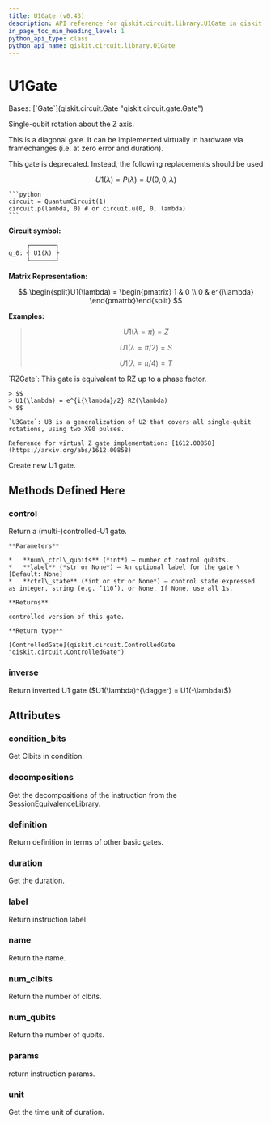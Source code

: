 ```yaml
---
title: U1Gate (v0.43)
description: API reference for qiskit.circuit.library.U1Gate in qiskit v0.43
in_page_toc_min_heading_level: 1
python_api_type: class
python_api_name: qiskit.circuit.library.U1Gate
---
```


# U1Gate

<Class id="qiskit.circuit.library.U1Gate" isDedicatedPage={true} github="https://github.com/qiskit/qiskit/tree/stable/0.24/qiskit/circuit/library/standard_gates/u1.py" signature="U1Gate(theta, label=None)" modifiers="class">
  Bases: [`Gate`](qiskit.circuit.Gate "qiskit.circuit.gate.Gate")

  Single-qubit rotation about the Z axis.

  This is a diagonal gate. It can be implemented virtually in hardware via framechanges (i.e. at zero error and duration).

  <Admonition title="Warning" type="caution">
    This gate is deprecated. Instead, the following replacements should be used

$$
U1(\lambda) = P(\lambda)= U(0,0,\lambda)
$$

    ```python
    circuit = QuantumCircuit(1)
    circuit.p(lambda, 0) # or circuit.u(0, 0, lambda)
    ```
  </Admonition>

  **Circuit symbol:**

  ```python
       ┌───────┐
  q_0: ┤ U1(λ) ├
       └───────┘
  ```

  **Matrix Representation:**

$$
\begin{split}U1(\lambda) =
\begin{pmatrix}
1 & 0 \\
0 & e^{i\lambda}
\end{pmatrix}\end{split}
$$

  **Examples:**

  > $$
  > U1(\lambda = \pi) = Z
  > $$
  >
  > $$
  > U1(\lambda = \pi/2) = S
  > $$
  >
  > $$
  > U1(\lambda = \pi/4) = T
  > $$

  <Admonition title="See also" type="note">
    `RZGate`: This gate is equivalent to RZ up to a phase factor.

    > $$
    > U1(\lambda) = e^{i{\lambda}/2} RZ(\lambda)
    > $$

    `U3Gate`: U3 is a generalization of U2 that covers all single-qubit rotations, using two X90 pulses.

    Reference for virtual Z gate implementation: [1612.00858](https://arxiv.org/abs/1612.00858)
  </Admonition>

  Create new U1 gate.

  ## Methods Defined Here

  <span id="qiskit-circuit-library-u1gate-control" />

  ### control

  <Function id="qiskit.circuit.library.U1Gate.control" signature="U1Gate.control(num_ctrl_qubits=1, label=None, ctrl_state=None)">
    Return a (multi-)controlled-U1 gate.

    **Parameters**

    *   **num\_ctrl\_qubits** (*int*) – number of control qubits.
    *   **label** (*str or None*) – An optional label for the gate \[Default: None]
    *   **ctrl\_state** (*int or str or None*) – control state expressed as integer, string (e.g. ‘110’), or None. If None, use all 1s.

    **Returns**

    controlled version of this gate.

    **Return type**

    [ControlledGate](qiskit.circuit.ControlledGate "qiskit.circuit.ControlledGate")
  </Function>

  <span id="qiskit-circuit-library-u1gate-inverse" />

  ### inverse

  <Function id="qiskit.circuit.library.U1Gate.inverse" signature="U1Gate.inverse()">
    Return inverted U1 gate ($U1(\lambda)^{\dagger} = U1(-\lambda)$)
  </Function>

  ## Attributes

  ### condition\_bits

  <Attribute id="qiskit.circuit.library.U1Gate.condition_bits">
    Get Clbits in condition.
  </Attribute>

  ### decompositions

  <Attribute id="qiskit.circuit.library.U1Gate.decompositions">
    Get the decompositions of the instruction from the SessionEquivalenceLibrary.
  </Attribute>

  ### definition

  <Attribute id="qiskit.circuit.library.U1Gate.definition">
    Return definition in terms of other basic gates.
  </Attribute>

  ### duration

  <Attribute id="qiskit.circuit.library.U1Gate.duration">
    Get the duration.
  </Attribute>

  ### label

  <Attribute id="qiskit.circuit.library.U1Gate.label">
    Return instruction label
  </Attribute>

  ### name

  <Attribute id="qiskit.circuit.library.U1Gate.name">
    Return the name.
  </Attribute>

  ### num\_clbits

  <Attribute id="qiskit.circuit.library.U1Gate.num_clbits">
    Return the number of clbits.
  </Attribute>

  ### num\_qubits

  <Attribute id="qiskit.circuit.library.U1Gate.num_qubits">
    Return the number of qubits.
  </Attribute>

  ### params

  <Attribute id="qiskit.circuit.library.U1Gate.params">
    return instruction params.
  </Attribute>

  ### unit

  <Attribute id="qiskit.circuit.library.U1Gate.unit">
    Get the time unit of duration.
  </Attribute>
</Class>

